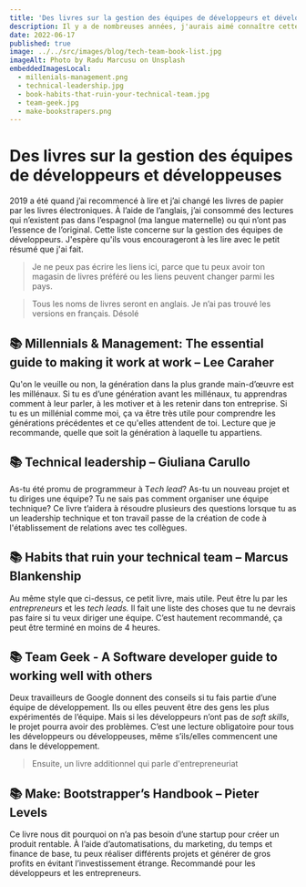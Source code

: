```yaml
---
title: 'Des livres sur la gestion des équipes de développeurs et développeuses'
description: Il y a de nombreuses années, j'aurais aimé connaître cette liste
date: 2022-06-17
published: true
image: ../../src/images/blog/tech-team-book-list.jpg
imageAlt: Photo by Radu Marcusu on Unsplash
embeddedImagesLocal:
  - millenials-management.png
  - technical-leadership.jpg
  - book-habits-that-ruin-your-technical-team.jpg
  - team-geek.jpg
  - make-bookstrapers.png
---
```



# Des livres sur la gestion des équipes de développeurs et développeuses

2019 a été quand j’ai recommencé à lire et j’ai changé les livres de papier par les livres électroniques. À l’aide de l’anglais, j’ai consommé des lectures qui n’existent pas dans l’espagnol (ma langue maternelle) ou qui n’ont pas l’essence de l’original. Cette liste concerne sur la gestion des équipes de développeurs. J'espère qu'ils vous encourageront à les lire avec le petit résumé que j'ai fait.

> Je ne peux pas écrire les liens ici, parce que tu peux avoir ton magasin de livres préféré ou les liens peuvent changer parmi les pays.

> Tous les noms de livres seront en anglais. Je n’ai pas trouvé les versions en français. Désolé

## 📚 Millennials & Management: The essential guide to making it work at work – Lee Caraher

<GatsbyImage image={getImage(props.localImages[0])} alt="Millenials and management" />

Qu'on le veuille ou non, la génération dans la plus grande main-d’œuvre est les millénaux. Si tu es d’une génération avant les millénaux, tu apprendras comment à leur parler, à les motiver et à les retenir dans ton entreprise. Si tu es un millénial comme moi, ça va être très utile pour comprendre les générations précédentes et ce qu'elles attendent de toi. Lecture que je recommande, quelle que soit la génération à laquelle tu appartiens.

## 📚 Technical leadership – Giuliana Carullo

<GatsbyImage image={getImage(props.localImages[1])} alt="Technical leadership" />

As-tu été promu de programmeur à T*ech lead*? As-tu un nouveau projet et tu diriges une équipe? Tu ne sais pas comment organiser une équipe technique? Ce livre t’aidera à résoudre plusieurs des questions lorsque tu as un leadership technique et ton travail passe de la création de code à l'établissement de relations avec tes collègues.

## 📚 Habits that ruin your technical team – Marcus Blankenship

<GatsbyImage image={getImage(props.localImages[2])} alt="Habits that ruin your technical Team – Marcus Blankenship" />

Au même style que ci-dessus, ce petit livre, mais utile. Peut être lu par les *entrepreneurs* et les *tech leads.* Il fait une liste des choses que tu ne devrais pas faire si tu veux diriger une équipe. C’est hautement recommandé, ça peut être terminé en moins de 4 heures.

## 📚 Team Geek - A Software developer guide to working well with others

<GatsbyImage
  image={getImage(props.localImages[3])}
  alt="Team Geek - A Software developer guide to working well with others"
/>

Deux travailleurs de Google donnent des conseils si tu fais partie d’une équipe de développement. Ils ou elles peuvent être des gens les plus expérimentés de l’équipe. Mais si les développeurs n’ont pas de *soft skills*, le projet pourra avoir des problèmes. C’est une lecture obligatoire pour tous les développeurs ou développeuses, même s’ils/elles commencent une dans le développement.

> Ensuite, un livre additionnel qui parle d'entrepreneuriat

## 📚 Make: Bootstrapper’s Handbook – Pieter Levels

<GatsbyImage image={getImage(props.localImages[4])} alt="Make: Bootstrapper’s Handbook – Pieter Levels" />

Ce livre nous dit pourquoi on n’a pas besoin d’une startup pour créer un produit rentable. À l’aide d’automatisations, du marketing, du temps et finance de base, tu peux réaliser différents projets et générer de gros profits en évitant l’investissement étrange. Recommandé pour les développeurs et les entrepreneurs.
